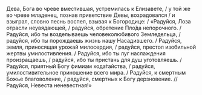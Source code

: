 Дева, Бога во чреве вместившая, устремилась к Елизавете, / у той же во чреве младенец, познав приветствие Девы, возрадовался / и взыграл, словно песнь воспел, взывая к Богородице: / «Радуйся, Лоза отрасли неувядающей, / радуйся, обретение Пло́да непорочного. / Радуйся, ибо ты возделываешь человеколюбивого Земледельца, / радуйся, ибо ты порождаешь жизнь нашу Насадившего. / Радуйся, земля, приносящая урожай милосердия, / радуйся, престол изобильной жертвы умилостивления. / Радуйся, ибо ты луг наслаждения произращаешь, / радуйся, ибо ты пристань для душ уготовляешь. / Радуйся, приятный Богу фимиам хода́тайства, / радуйся, умилостивительное приношение всего мира. / Радуйся, к смертным Божье благоволение, / радуйся, смертных к Богу дерзновение. // Радуйся, Невеста неневестная!»
